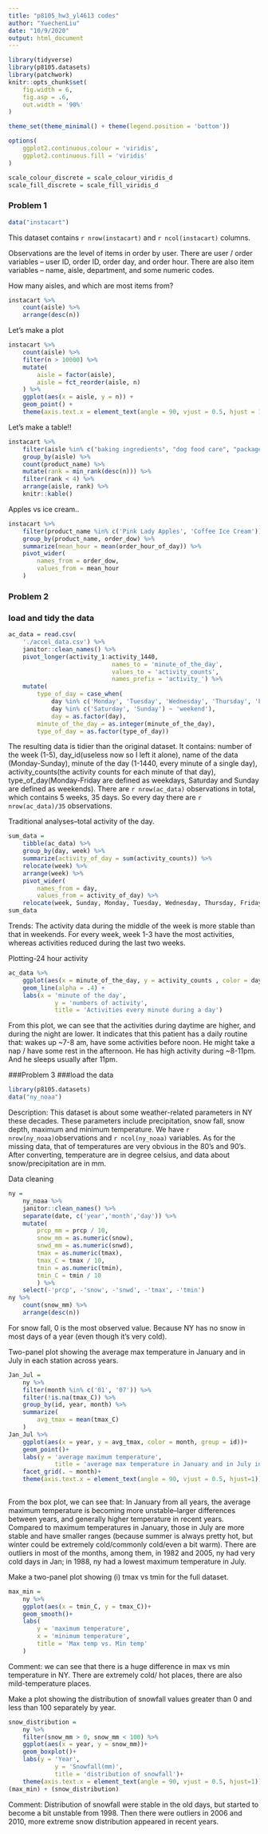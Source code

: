 ```yaml
---
title: "p8105_hw3_yl4613 codes"
author: "YuechenLiu"
date: "10/9/2020"
output: html_document
---
```



```r
library(tidyverse)
library(p8105.datasets)
library(patchwork)
knitr::opts_chunk$set(
	fig.width = 6,
	fig.asp = .6,
	out.width = '90%'
)

theme_set(theme_minimal() + theme(legend.position = 'bottom'))

options(
	ggplot2.continuous.colour = 'viridis',
	ggplot2.continuous.fill = 'viridis'
)

scale_colour_discrete = scale_colour_viridis_d
scale_fill_discrete = scale_fill_viridis_d
```

### Problem 1

```r
data("instacart")
```

This dataset contains `r nrow(instacart)` and `r ncol(instacart)` columns.

Observations are the level of items in order by user. There are user / order variables -- user ID, order ID, order day, and order hour. There are also item variables -- name, aisle, department, and some numeric codes.

How many aisles, and which are most items from?

```r
instacart %>% 
	count(aisle) %>% 
	arrange(desc(n))
```


Let's make a plot

```r
instacart %>% 
	count(aisle) %>% 
	filter(n > 10000) %>%
	mutate(
		aisle = factor(aisle),
		aisle = fct_reorder(aisle, n)
	) %>% 
	ggplot(aes(x = aisle, y = n)) +
	geom_point() +
	theme(axis.text.x = element_text(angle = 90, vjust = 0.5, hjust = 1))
```


Let's make a table!!

```r
instacart %>% 
	filter(aisle %in% c("baking ingredients", "dog food care", "packaged vegetables fruits")) %>% 
	group_by(aisle) %>% 
	count(product_name) %>% 
	mutate(rank = min_rank(desc(n))) %>% 
	filter(rank < 4) %>% 
	arrange(aisle, rank) %>% 
	knitr::kable()
```


Apples vs ice cream..

```r
instacart %>% 
	filter(product_name %in% c('Pink Lady Apples', 'Coffee Ice Cream')) %>%
	group_by(product_name, order_dow) %>%
	summarize(mean_hour = mean(order_hour_of_day)) %>%
	pivot_wider(
		names_from = order_dow,
		values_from = mean_hour
	)

```


### Problem 2
### load and tidy the data
```r
ac_data = read.csv(
	'./accel_data.csv') %>% 
	janitor::clean_names() %>% 
	pivot_longer(activity_1:activity_1440,
							 names_to = 'minute_of_the_day',
							 values_to = 'activity_counts',
							 names_prefix = 'activity_') %>% 
	mutate(
		type_of_day = case_when(
			day %in% c('Monday', 'Tuesday', 'Wednesday', 'Thursday', 'Friday') ~ 'weekday',
			day %in% c('Saturday', 'Sunday') ~ 'weekend'),
			day = as.factor(day),
		minute_of_the_day = as.integer(minute_of_the_day), 
		type_of_day = as.factor(type_of_day))
```
The resulting data is tidier than the original dataset. It contains: number of the week (1-5), day_id(useless now so I left it alone), name of the data (Monday-Sunday), minute of the day (1-1440, every minute of a single day), activity_counts(the activity counts for each minute of that day), type_of_day(Monday-Friday are defined as weekdays, Saturday and Sunday are defined as weekends). There are `r nrow(ac_data)` observations in total, which contains 5 weeks, 35 days. So every day there are `r nrow(ac_data)/35` observations.

Traditional analyses--total activity of the day.
```r
sum_data = 
	tibble(ac_data) %>% 
	group_by(day, week) %>% 
	summarize(activity_of_day = sum(activity_counts)) %>% 
	relocate(week) %>% 
	arrange(week) %>% 
	pivot_wider(
		names_from = day,
		values_from = activity_of_day) %>% 
	relocate(week, Sunday, Monday, Tuesday, Wednesday, Thursday, Friday, Saturday)
sum_data
```
Trends: The activity data during the middle of the week is more stable than that in weekends. For every week, week 1-3 have the most activities, whereas activities reduced during the last two weeks. 

Plotting-24 hour activity
```r
ac_data %>% 
	ggplot(aes(x = minute_of_the_day, y = activity_counts , color = day)) +
	geom_line(alpha = .4) + 
	labs(x = 'minute of the day',
			 y = 'numbers of activity',
			 title = 'Activities every minute during a day')
```
From this plot, we can see that the activities during daytime are higher, and during the night are lower. It indicates that this patient has a daily routine that: wakes up ~7-8 am, have some activities before noon. He might take a nap / have some rest in the afternoon. He has high activity during ~8-11pm. And he sleeps usually after 11pm.


###Problem 3
###load the data
```r
library(p8105.datasets)
data("ny_noaa")
```
Description: This dataset is about some weather-related parameters in NY these decades. These parameters include precipitation, snow fall, snow depth, maximum and minimum temperature. We have `r nrow(ny_noaa)`observations and `r ncol(ny_noaa)` variables. As for the missing data, that of temperatures are very obvious in the 80's and 90's. After converting, temperature are in degree celsius, and data about snow/precipitation are in mm.

Data cleaning
```r
ny = 
	ny_noaa %>% 
	janitor::clean_names() %>% 
	separate(date, c('year','month','day')) %>% 
	mutate(
		prcp_mm = prcp / 10,
		snow_mm = as.numeric(snow),
		snwd_mm = as.numeric(snwd),
		tmax = as.numeric(tmax),
		tmax_C = tmax / 10,
		tmin = as.numeric(tmin),
		tmin_C = tmin / 10
		) %>% 
	select(-'prcp', -'snow', -'snwd', -'tmax', -'tmin')
ny %>% 
	count(snow_mm) %>% 
	arrange(desc(n))
```
For snow fall, 0 is the most observed value. Because NY has no snow in most days of a year (even though it's very cold).

Two-panel plot showing the average max temperature in January and in July in each station across years.
```r
Jan_Jul = 
	ny %>% 
	filter(month %in% c('01', '07')) %>%
	filter(!is.na(tmax_C)) %>%
	group_by(id, year, month) %>%
	summarize(
		avg_tmax = mean(tmax_C)
	)
Jan_Jul %>% 
	ggplot(aes(x = year, y = avg_tmax, color = month, group = id))+
	geom_point()+
	labs(y = 'average maximum temperature',
			 title = 'average max temperature in January and in July in each station across years')+
	facet_grid(. ~ month)+
	theme(axis.text.x = element_text(angle = 90, vjust = 0.5, hjust=1))
	

```
From the box plot, we can see that: In January from all years, the average maximum temperature is becoming more unstable--larger differences between years, and generally higher temperature in recent years. Compared to maximum temperatures in January, those in July are more stable and have smaller ranges (because summer is always pretty hot, but winter could be extremely cold/commonly cold/even a bit warm). There are outliers in most of the months, among them, in 1982 and 2005, ny had very cold days in Jan; in 1988, ny had a lowest maximum temperature in July.

Make a two-panel plot showing (i) tmax vs tmin for the full dataset.

```r
max_min = 
	ny %>% 
	ggplot(aes(x = tmin_C, y = tmax_C))+
	geom_smooth()+
	labs(
		y = 'maximum temperature',
		x = 'minimum temperature',
		title = 'Max temp vs. Min temp'
	)

```
Comment: we can see that there is a huge difference in max vs min temperature in NY. There are extremely cold/ hot places, there are also mild-temperature places. 

Make a plot showing the distribution of snowfall values greater than 0 and less than 100 separately by year.
```r
snow_distribution = 
	ny %>% 
	filter(snow_mm > 0, snow_mm < 100) %>% 
	ggplot(aes(x = year, y = snow_mm))+
	geom_boxplot()+
	labs(y = 'Year',
			 y = 'Snowfall(mm)',
			 title = 'distribution of snowfall')+
	theme(axis.text.x = element_text(angle = 90, vjust = 0.5, hjust=1))
(max_min) + (snow_distribution)
```

Comment: Distribution of snowfall were stable in the old days, but started to become a bit unstable from 1998. Then there were outliers in 2006 and 2010, more extreme snow distribution appeared in recent years.

 














